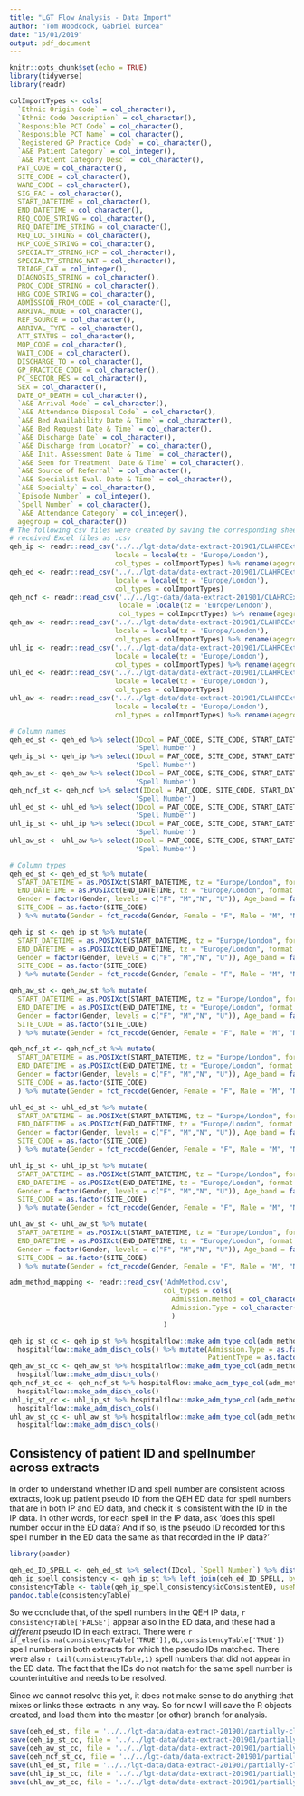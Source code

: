 ```yaml
---
title: "LGT Flow Analysis - Data Import"
author: "Tom Woodcock, Gabriel Burcea"
date: "15/01/2019"
output: pdf_document
---
```


```r
knitr::opts_chunk$set(echo = TRUE)
library(tidyverse)
library(readr)
```

```r

colImportTypes <- cols(
  `Ethnic Origin Code` = col_character(),
  `Ethnic Code Description` = col_character(),
  `Responsible PCT Code` = col_character(),
  `Responsible PCT Name` = col_character(),
  `Registered GP Practice Code` = col_character(),
  `A&E Patient Category` = col_integer(),
  `A&E Patient Category Desc` = col_character(),
  PAT_CODE = col_character(),
  SITE_CODE = col_character(),
  WARD_CODE = col_character(),
  SIG_FAC = col_character(),
  START_DATETIME = col_character(),
  END_DATETIME = col_character(),
  REQ_CODE_STRING = col_character(),
  REQ_DATETIME_STRING = col_character(),
  REQ_LOC_STRING = col_character(),
  HCP_CODE_STRING = col_character(),
  SPECIALTY_STRING_HCP = col_character(),
  SPECIALTY_STRING_NAT = col_character(),
  TRIAGE_CAT = col_integer(),
  DIAGNOSIS_STRING = col_character(),
  PROC_CODE_STRING = col_character(),
  HRG_CODE_STRING = col_character(),
  ADMISSION_FROM_CODE = col_character(),
  ARRIVAL_MODE = col_character(),
  REF_SOURCE = col_character(),
  ARRIVAL_TYPE = col_character(),
  ATT_STATUS = col_character(),
  MOP_CODE = col_character(),
  WAIT_CODE = col_character(),
  DISCHARGE_TO = col_character(),
  GP_PRACTICE_CODE = col_character(),
  PC_SECTOR_RES = col_character(),
  SEX = col_character(),
  DATE_OF_DEATH = col_character(),
  `A&E Arrival Mode` = col_character(),
  `A&E Attendance Disposal Code` = col_character(),
  `A&E Bed Availability Date & Time` = col_character(),
  `A&E Bed Request Date & Time` = col_character(),
  `A&E Discharge Date` = col_character(),
  `A&E Discharge from Locator?` = col_character(),
  `A&E Init. Assessment Date & Time` = col_character(),
  `A&E Seen for Treatment  Date & Time` = col_character(),
  `A&E Source of Referral` = col_character(),
  `A&E Specialist Eval. Date & Time` = col_character(),
  `A&E Specialty` = col_character(),
  `Episode Number` = col_integer(),
  `Spell Number` = col_character(),
  `A&E Attendance Category` = col_integer(),
  agegroup = col_character())
# The following csv files were created by saving the corresponding sheets of the
# received Excel files as .csv
qeh_ip <- readr::read_csv('../../lgt-data/data-extract-201901/CLAHRCExtractToSend_QEH_20190107_IP.csv',
                          locale = locale(tz = 'Europe/London'),
                          col_types = colImportTypes) %>% rename(agegroup = Column1)
qeh_ed <- readr::read_csv('../../lgt-data/data-extract-201901/CLAHRCExtractToSend_QEH_20190107_ED.csv',
                          locale = locale(tz = 'Europe/London'),
                          col_types = colImportTypes)
qeh_ncf <- readr::read_csv('../../lgt-data/data-extract-201901/CLAHRCExtractToSend_QEH_20190107_NCF.csv',
                           locale = locale(tz = 'Europe/London'),
                           col_types = colImportTypes) %>% rename(agegroup = Column1)
qeh_aw <- readr::read_csv('../../lgt-data/data-extract-201901/CLAHRCExtractToSend_QEH_20190107_AW.csv',
                          locale = locale(tz = 'Europe/London'),
                          col_types = colImportTypes) %>% rename(agegroup = Column1)
uhl_ip <- readr::read_csv('../../lgt-data/data-extract-201901/CLAHRCExtractToSend_UHL_20190104_IP.csv',
                          locale = locale(tz = 'Europe/London'),
                          col_types = colImportTypes) %>% rename(agegroup = Column1)
uhl_ed <- readr::read_csv('../../lgt-data/data-extract-201901/CLAHRCExtractToSend_UHL_20190104_ED.csv',
                          locale = locale(tz = 'Europe/London'),
                          col_types = colImportTypes)
uhl_aw <- readr::read_csv('../../lgt-data/data-extract-201901/CLAHRCExtractToSend_UHL_20190104_AW.csv',
                          locale = locale(tz = 'Europe/London'),
                          col_types = colImportTypes) %>% rename(agegroup = Column1)
```

```r
# Column names
qeh_ed_st <- qeh_ed %>% select(IDcol = PAT_CODE, SITE_CODE, START_DATETIME, END_DATETIME, WardCode = WARD_CODE, Gender = SEX, Age_band = agegroup, EpisodeNumber = 'Episode Number', ADMISSION_FROM_CODE,
                               'Spell Number')
qeh_ip_st <- qeh_ip %>% select(IDcol = PAT_CODE, SITE_CODE, START_DATETIME, END_DATETIME, WardCode = WARD_CODE, Gender = SEX, Age_band = agegroup, EpisodeNumber = 'Episode Number', ADMISSION_FROM_CODE,
                               'Spell Number')
qeh_aw_st <- qeh_aw %>% select(IDcol = PAT_CODE, SITE_CODE, START_DATETIME, END_DATETIME, WardCode = WARD_CODE, Gender = SEX, Age_band = agegroup, EpisodeNumber = 'Episode Number', ADMISSION_FROM_CODE,
                               'Spell Number')
qeh_ncf_st <- qeh_ncf %>% select(IDcol = PAT_CODE, SITE_CODE, START_DATETIME, END_DATETIME, WardCode = WARD_CODE, Gender = SEX, Age_band = agegroup, EpisodeNumber = 'Episode Number', ADMISSION_FROM_CODE,
                               'Spell Number')
uhl_ed_st <- uhl_ed %>% select(IDcol = PAT_CODE, SITE_CODE, START_DATETIME, END_DATETIME, WardCode = WARD_CODE, Gender = SEX, Age_band = agegroup, EpisodeNumber = 'Episode Number', ADMISSION_FROM_CODE,
                               'Spell Number')
uhl_ip_st <- uhl_ip %>% select(IDcol = PAT_CODE, SITE_CODE, START_DATETIME, END_DATETIME, WardCode = WARD_CODE, Gender = SEX, Age_band = agegroup, EpisodeNumber = 'Episode Number', ADMISSION_FROM_CODE,
                               'Spell Number')
uhl_aw_st <- uhl_aw %>% select(IDcol = PAT_CODE, SITE_CODE, START_DATETIME, END_DATETIME, WardCode = WARD_CODE, Gender = SEX, Age_band = agegroup, EpisodeNumber = 'Episode Number', ADMISSION_FROM_CODE,
                               'Spell Number')

# Column types
qeh_ed_st <- qeh_ed_st %>% mutate(
  START_DATETIME = as.POSIXct(START_DATETIME, tz = "Europe/London", format = '%d/%m/%Y %H:%M'),
  END_DATETIME = as.POSIXct(END_DATETIME, tz = "Europe/London", format = '%d/%m/%Y %H:%M'),
  Gender = factor(Gender, levels = c("F", "M","N", "U")), Age_band = factor(Age_band, levels = c("0", "1-4","5-9","10-14","15-19","20-24","25-29","30-34","35-39","40-44","45-49", "50-54","55-59","60-64","65-69","70-74","75-79","80-84", "85-89", "90-94", "95+")), WardCode = as.factor(WardCode),
  SITE_CODE = as.factor(SITE_CODE)
  ) %>% mutate(Gender = fct_recode(Gender, Female = "F", Male = "M", "Not Specified" = "N", "Not Specified" = "U"))

qeh_ip_st <- qeh_ip_st %>% mutate(
  START_DATETIME = as.POSIXct(START_DATETIME, tz = "Europe/London", format = '%Y-%m-%d %H:%M:%S'),
  END_DATETIME = as.POSIXct(END_DATETIME, tz = "Europe/London", format = '%Y-%m-%d %H:%M:%S'),
  Gender = factor(Gender, levels = c("F", "M","N", "U")), Age_band = factor(Age_band, levels = c("0", "1-4","5-9","10-14","15-19","20-24","25-29","30-34","35-39","40-44","45-49", "50-54","55-59","60-64","65-69","70-74","75-79","80-84", "85-89", "90-94", "95+")), WardCode = as.factor(WardCode),
  SITE_CODE = as.factor(SITE_CODE)
  ) %>% mutate(Gender = fct_recode(Gender, Female = "F", Male = "M", "Not Specified" = "N", "Not Specified" = "U"))

qeh_aw_st <- qeh_aw_st %>% mutate(
  START_DATETIME = as.POSIXct(START_DATETIME, tz = "Europe/London", format = '%d/%m/%Y %H:%M'),
  END_DATETIME = as.POSIXct(END_DATETIME, tz = "Europe/London", format = '%d/%m/%Y %H:%M'),
  Gender = factor(Gender, levels = c("F", "M","N", "U")), Age_band = factor(Age_band, levels = c("0", "1-4","5-9","10-14","15-19","20-24","25-29","30-34","35-39","40-44","45-49", "50-54","55-59","60-64","65-69","70-74","75-79","80-84", "85-89", "90-94", "95+")), WardCode = as.factor(WardCode),
  SITE_CODE = as.factor(SITE_CODE)
  ) %>% mutate(Gender = fct_recode(Gender, Female = "F", Male = "M", "Not Specified" = "N", "Not Specified" = "U"))

qeh_ncf_st <- qeh_ncf_st %>% mutate(
  START_DATETIME = as.POSIXct(START_DATETIME, tz = "Europe/London", format = '%d/%m/%Y %H:%M'),
  END_DATETIME = as.POSIXct(END_DATETIME, tz = "Europe/London", format = '%d/%m/%Y %H:%M'),
  Gender = factor(Gender, levels = c("F", "M","N", "U")), Age_band = factor(Age_band, levels = c("0", "1-4","5-9","10-14","15-19","20-24","25-29","30-34","35-39","40-44","45-49", "50-54","55-59","60-64","65-69","70-74","75-79","80-84", "85-89", "90-94", "95+")), WardCode = as.factor(WardCode),
  SITE_CODE = as.factor(SITE_CODE)
  ) %>% mutate(Gender = fct_recode(Gender, Female = "F", Male = "M", "Not Specified" = "N", "Not Specified" = "U"))

uhl_ed_st <- uhl_ed_st %>% mutate(
  START_DATETIME = as.POSIXct(START_DATETIME, tz = "Europe/London", format = '%d/%m/%Y %H:%M'),
  END_DATETIME = as.POSIXct(END_DATETIME, tz = "Europe/London", format = '%d/%m/%Y %H:%M'),
  Gender = factor(Gender, levels = c("F", "M","N", "U")), Age_band = factor(Age_band, levels = c("0", "1-4","5-9","10-14","15-19","20-24","25-29","30-34","35-39","40-44","45-49", "50-54","55-59","60-64","65-69","70-74","75-79","80-84", "85-89", "90-94", "95+")), WardCode = as.factor(WardCode),
  SITE_CODE = as.factor(SITE_CODE)
  ) %>% mutate(Gender = fct_recode(Gender, Female = "F", Male = "M", "Not Specified" = "N", "Not Specified" = "U"))

uhl_ip_st <- uhl_ip_st %>% mutate(
  START_DATETIME = as.POSIXct(START_DATETIME, tz = "Europe/London", format = '%Y-%m-%d %H:%M:%S'),
  END_DATETIME = as.POSIXct(END_DATETIME, tz = "Europe/London", format = '%Y-%m-%d %H:%M:%S'),
  Gender = factor(Gender, levels = c("F", "M","N", "U")), Age_band = factor(Age_band, levels = c("0", "1-4","5-9","10-14","15-19","20-24","25-29","30-34","35-39","40-44","45-49", "50-54","55-59","60-64","65-69","70-74","75-79","80-84", "85-89", "90-94", "95+")), WardCode = as.factor(WardCode),
  SITE_CODE = as.factor(SITE_CODE)
  ) %>% mutate(Gender = fct_recode(Gender, Female = "F", Male = "M", "Not Specified" = "N", "Not Specified" = "U"))

uhl_aw_st <- uhl_aw_st %>% mutate(
  START_DATETIME = as.POSIXct(START_DATETIME, tz = "Europe/London", format = '%d/%m/%Y %H:%M'),
  END_DATETIME = as.POSIXct(END_DATETIME, tz = "Europe/London", format = '%d/%m/%Y %H:%M'),
  Gender = factor(Gender, levels = c("F", "M","N", "U")), Age_band = factor(Age_band, levels = c("0", "1-4","5-9","10-14","15-19","20-24","25-29","30-34","35-39","40-44","45-49", "50-54","55-59","60-64","65-69","70-74","75-79","80-84", "85-89", "90-94", "95+")), WardCode = as.factor(WardCode),
  SITE_CODE = as.factor(SITE_CODE)
  ) %>% mutate(Gender = fct_recode(Gender, Female = "F", Male = "M", "Not Specified" = "N", "Not Specified" = "U"))


```

```r
adm_method_mapping <- readr::read_csv('AdmMethod.csv',
                                      col_types = cols(
                                        Admission.Method = col_character(),
                                        Admission.Type = col_character()
                                        )
                                      )

qeh_ip_st_cc <- qeh_ip_st %>% hospitalflow::make_adm_type_col(adm_method_mapping) %>%
  hospitalflow::make_adm_disch_cols() %>% mutate(Admission.Type = as.factor(Admission.Type),
                                                 PatientType = as.factor(PatientType))
qeh_aw_st_cc <- qeh_aw_st %>% hospitalflow::make_adm_type_col(adm_method_mapping) %>%
  hospitalflow::make_adm_disch_cols()
qeh_ncf_st_cc <- qeh_ncf_st %>% hospitalflow::make_adm_type_col(adm_method_mapping) %>%
  hospitalflow::make_adm_disch_cols()
uhl_ip_st_cc <- uhl_ip_st %>% hospitalflow::make_adm_type_col(adm_method_mapping) %>%
  hospitalflow::make_adm_disch_cols()
uhl_aw_st_cc <- uhl_aw_st %>% hospitalflow::make_adm_type_col(adm_method_mapping) %>%
  hospitalflow::make_adm_disch_cols()
```

## Consistency of patient ID and spellnumber across extracts

In order to understand whether ID and spell number are consistent across extracts, look up patient pseudo ID from the QEH ED data for spell numbers that are in both IP and ED data, and check it is consistent with the ID in the IP data. In other words, for each spell in the IP data, ask 'does this spell number occur in the ED data? And if so, is the pseudo ID recorded for this spell number in the ED data the same as that recorded in the IP data?' 

```r
library(pander)

qeh_ed_ID_SPELL <- qeh_ed_st %>% select(IDcol, `Spell Number`) %>% distinct(`Spell Number`, .keep_all = TRUE)
qeh_ip_spell_consistency <- qeh_ip_st %>% left_join(qeh_ed_ID_SPELL, by = c('Spell Number' = 'Spell Number')) %>% mutate(idConsistentED = IDcol.x == IDcol.y) %>% distinct(`Spell Number`, .keep_all = TRUE)
consistencyTable <- table(qeh_ip_spell_consistency$idConsistentED, useNA = 'always')
pandoc.table(consistencyTable)
```
So we conclude that, of the spell numbers in the QEH IP data, `r consistencyTable['FALSE']` appear also in the ED data, and these had a *different* pseudo ID in each extract. There were `r if_else(is.na(consistencyTable['TRUE']),0L,consistencyTable['TRUE'])` spell numbers in both extracts for which the pseudo IDs matched. There were also `r tail(consistencyTable,1)` spell numbers that did not appear in the ED data. The fact that the IDs do not match for the same spell number is counterintuitive and needs to be resolved.

Since we cannot resolve this yet, it does not make sense to do anything that mixes or links these extracts in any way. So for now I will save the R objects created, and load them into the master (or other) branch for analysis.

```r
save(qeh_ed_st, file = '../../lgt-data/data-extract-201901/partially-cleaned-data/qeh_ed_st.rda')
save(qeh_ip_st_cc, file = '../../lgt-data/data-extract-201901/partially-cleaned-data/qeh_ip_st_cc.rda')
save(qeh_aw_st_cc, file = '../../lgt-data/data-extract-201901/partially-cleaned-data/qeh_aw_st_cc.rda')
save(qeh_ncf_st_cc, file = '../../lgt-data/data-extract-201901/partially-cleaned-data/qeh_ncf_st_cc.rda')
save(uhl_ed_st, file = '../../lgt-data/data-extract-201901/partially-cleaned-data/uhl_ed_st.rda')
save(uhl_ip_st_cc, file = '../../lgt-data/data-extract-201901/partially-cleaned-data/uhl_ip_st_cc.rda')
save(uhl_aw_st_cc, file = '../../lgt-data/data-extract-201901/partially-cleaned-data/uhl_aw_st_cc.rda')
```
